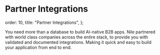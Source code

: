 # Partner Integrations

  order: 10,
  title: "Partner Integrations",
};

You need more than a database to build AI-native B2B apps. Nile partnered with world class companies across the entire stack, to provide you with
validated and documented integrations. Making it quick and easy to build your application from end to end.

<Cards>
  <Card file="./aws_bedrock.mdx" root="partners" icon="aws-bedrock.svg" />
  <Card file="./cohere.mdx" root="partners" icon="cohere.png" />
  <Card
    file="./confluent.mdx"
    root="partners"
    icon="confluent-cloud-logo.svg"
  />
  <Card file="./llamaindex.mdx" root="partners" icon="llamaindex.svg" />
  <Card file="./modal.mdx" root="partners" icon="modal_logo_sm.svg" />
  <Card file="./netlify.mdx" root="partners" icon="netlify.svg" />
  <Card file="./vercel.mdx" root="partners" icon="vercel.svg" />
</Cards>
